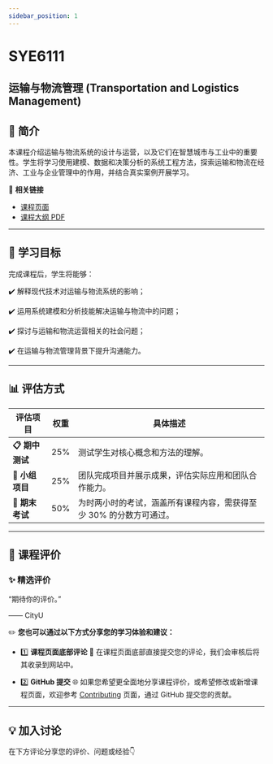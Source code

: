 ```yaml
---
sidebar_position: 1
---
```


# SYE6111
## 运输与物流管理 (Transportation and Logistics Management)

## **📘 简介**
本课程介绍运输与物流系统的设计与运营，以及它们在智慧城市与工业中的重要性。学生将学习使用建模、数据和决策分析的系统工程方法，探索运输和物流在经济、工业与企业管理中的作用，并结合真实案例开展学习。

🔗 **相关链接**
- [课程页面](https://www.cityu.edu.hk/catalogue/pg/202526/course/SYE6111.htm)
- [课程大纲 PDF](https://www.cityu.edu.hk/catalogue/pg/202526/course/SYE6111.pdf)

---

## **🎯 学习目标**

完成课程后，学生将能够：

✔️ 解释现代技术对运输与物流系统的影响；

✔️ 运用系统建模和分析技能解决运输与物流中的问题；

✔️ 探讨与运输和物流运营相关的社会问题；

✔️ 在运输与物流管理背景下提升沟通能力。

---

## **📊 评估方式**

| **评估项目**             | **权重** | **具体描述**                                                                                       |
|-------------------------|---------|---------------------------------------------------------------------------------------------------|
| **📋 期中测试**           | 25%      | 测试学生对核心概念和方法的理解。                                                                     |
| **📂 小组项目**           | 25%      | 团队完成项目并展示成果，评估实际应用和团队合作能力。                                                     |
| **📝 期末考试**           | 50%      | 为时两小时的考试，涵盖所有课程内容，需获得至少 30% 的分数方可通过。                                          |

---

## **💬 课程评价**

### ✨ **精选评价**
<div className={commentStyles.commentBox}>
    <p className={commentStyles.commentText}>
        “期待你的评价。”
    </p>
    <p className={commentStyles.commentAuthor}>—— CityU</p>
</div>

✏️ **您也可以通过以下方式分享您的学习体验和建议：**

- 1️⃣ **课程页面底部评论**
💬 在课程页面底部直接提交您的评论，我们会审核后将其收录到网站中。

- 2️⃣ **GitHub 提交**
🌐 如果您希望更全面地分享课程评价，或希望修改或新增课程页面，欢迎参考 [Contributing](/contributing) 页面，通过 GitHub 提交您的贡献。

---

## **💡 加入讨论**

在下方评论分享您的评价、问题或经验👇
<Utterances />